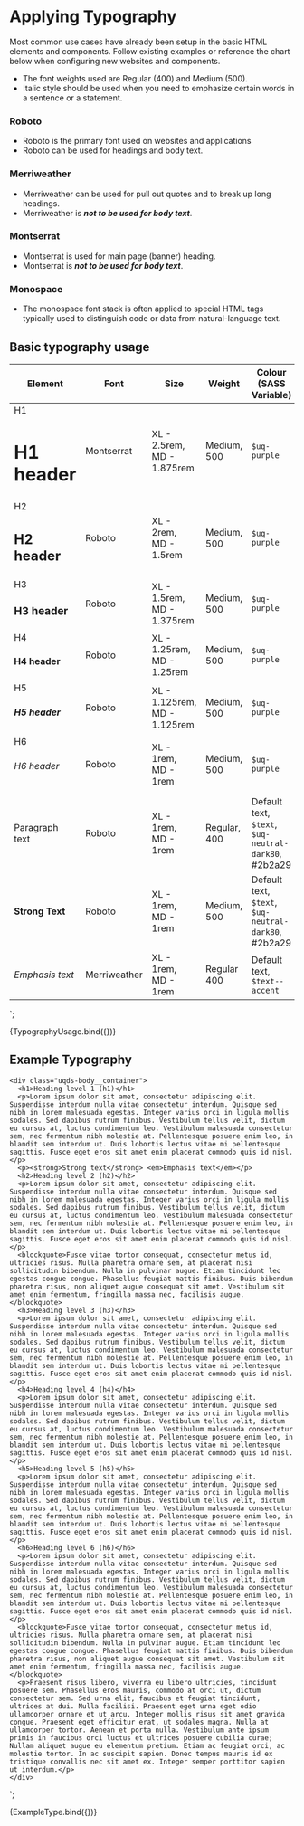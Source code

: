 
<Meta title="Core/Typography/Applying typography" />

# Applying Typography
Most common use cases have already been setup in the basic HTML elements and components. Follow existing examples or reference the chart below when configuring new websites and components. 

* The font weights used are Regular (400) and Medium (500). 
* Italic style should be used when you need to emphasize certain words in a sentence or a statement.

### Roboto

* Roboto is the primary font used on websites and applications
* Roboto can be used for headings and body text. 

### Merriweather

* Merriweather can be used for pull out quotes and to break up long headings.
* Merriweather is ***not to be used for body text***.

### Montserrat

* Montserrat is used for main page (banner) heading.
* Montserrat is ***not to be used for body text***.

### Monospace

* The monospace font stack is often applied to special HTML tags typically used to distinguish code or data from natural-language text.

## Basic typography usage

<table className="uqds-table uqds-table--card">
  <thead>
    <tr className="uqds-table__mobile-heading">
      <th className="uqds-table__heading">Element</th>
      <th className="uqds-table__heading">Font</th>
      <th className="uqds-table__heading">Size</th>
      <th className="uqds-table__heading">Weight</th>
      <th className="uqds-table__heading">Colour (SASS Variable)</th>
      <th className="uqds-table__heading">Line-height</th>
      <th className="uqds-table__heading">Usage example</th>
    </tr>
  </thead>
  <tbody>
    <tr className="uqds-table__row">
      <td className="uqds-table__item">H1 <h1>H1 header</h1></td>
      <td className="uqds-table__item" data-title="Font:">Montserrat</td>
      <td className="uqds-table__item" data-title="Size:">XL - 2.5rem, <br /> MD - 1.875rem</td>
      <td className="uqds-table__item" data-title="Weight:">Medium, 500</td>
      <td className="uqds-table__item" data-title="Colour (SASS Variable):"><code>$uq-purple</code></td>
      <td className="uqds-table__item" data-title="Line-height:">1.4</td>
      <td className="uqds-table__item" data-title="Usage example:">Page Header</td>
    </tr>
    <tr className="uqds-table__row">
      <td className="uqds-table__item">H2 <h2>H2 header</h2></td>
      <td className="uqds-table__item" data-title="Font:">Roboto</td>
      <td className="uqds-table__item" data-title="Size:">XL - 2rem, <br /> MD - 1.5rem</td>
      <td className="uqds-table__item" data-title="Weight:">Medium, 500</td>
      <td className="uqds-table__item" data-title="Colour (SASS Variable):"><code>$uq-purple</code></td>
      <td className="uqds-table__item" data-title="Line-height:">1.4</td>
      <td className="uqds-table__item" data-title="Usage example:">Header</td>
    </tr>
    <tr className="uqds-table__row">
      <td className="uqds-table__item">H3 <h3>H3 header</h3></td>
      <td className="uqds-table__item" data-title="Font:">Roboto</td>
      <td className="uqds-table__item" data-title="Size:">XL - 1.5rem, <br /> MD - 1.375rem</td>
      <td className="uqds-table__item" data-title="Weight:">Medium, 500</td>
      <td className="uqds-table__item" data-title="Colour (SASS Variable):"><code>$uq-purple</code></td>
      <td className="uqds-table__item" data-title="Line-height:">1.4</td>
      <td className="uqds-table__item" data-title="Usage example:">Header</td>
    </tr>
    <tr className="uqds-table__row">
      <td className="uqds-table__item">H4 <h4>H4 header</h4></td>
      <td className="uqds-table__item" data-title="Font:">Roboto</td>
      <td className="uqds-table__item" data-title="Size:">XL - 1.25rem, <br /> MD - 1.25rem</td>
      <td className="uqds-table__item" data-title="Weight:">Medium, 500</td>
      <td className="uqds-table__item" data-title="Colour (SASS Variable):"><code>$uq-purple</code></td>
      <td className="uqds-table__item" data-title="Line-height:">1.4</td>
      <td className="uqds-table__item" data-title="Usage example:">Header</td>
    </tr>
    <tr className="uqds-table__row">
      <td className="uqds-table__item">H5 <h5>H5 header</h5></td>
      <td className="uqds-table__item" data-title="Font:">Roboto</td>
      <td className="uqds-table__item" data-title="Size:">XL - 1.125rem, <br /> MD - 1.125rem</td>
      <td className="uqds-table__item" data-title="Weight:">Medium, 500</td>
      <td className="uqds-table__item" data-title="Colour (SASS Variable):"><code>$uq-purple</code></td>
      <td className="uqds-table__item" data-title="Line-height:">1.4</td>
      <td className="uqds-table__item" data-title="Usage example:">Header</td>
    </tr>
    <tr className="uqds-table__row">
      <td className="uqds-table__item">H6 <h6>H6 header</h6></td>
      <td className="uqds-table__item" data-title="Font:">Roboto</td>
      <td className="uqds-table__item" data-title="Size:">XL - 1rem, <br /> MD - 1rem</td>
      <td className="uqds-table__item" data-title="Weight:">Medium, 500</td>
      <td className="uqds-table__item" data-title="Colour (SASS Variable):"><code>$uq-purple</code></td>
      <td className="uqds-table__item" data-title="Line-height:">1.4</td>
      <td className="uqds-table__item" data-title="Usage example:">Header</td>
    </tr>
    <tr className="uqds-table__row">
      <td className="uqds-table__item"><p>Paragraph text</p></td>
      <td className="uqds-table__item" data-title="Font:">Roboto</td>
      <td className="uqds-table__item" data-title="Size:">XL - 1rem, <br /> MD - 1rem</td>
      <td className="uqds-table__item" data-title="Weight:">Regular, 400</td>
      <td className="uqds-table__item" data-title="Colour (SASS Variable):">Default text, <code>$text</code>, <code>$uq-neutral-dark80</code>, #2b2a29</td>
      <td className="uqds-table__item" data-title="Line-height:">1.5</td>
      <td className="uqds-table__item" data-title="Usage example:">Text</td>
    </tr>
    <tr className="uqds-table__row">
      <td className="uqds-table__item"><strong>Strong Text</strong></td>
      <td className="uqds-table__item" data-title="Font:">Roboto</td>
      <td className="uqds-table__item" data-title="Size:">XL - 1rem, <br /> MD - 1rem</td>
      <td className="uqds-table__item" data-title="Weight:">Medium, 500</td>
      <td className="uqds-table__item" data-title="Colour (SASS Variable):">Default text, <code>$text</code>, <code>$uq-neutral-dark80</code>, #2b2a29</td>
      <td className="uqds-table__item" data-title="Line-height:">1.5</td>
      <td className="uqds-table__item" data-title="Usage example:">Text bold</td>
    </tr>
    <tr className="uqds-table__row">
      <td className="uqds-table__item"><em>Emphasis text</em></td>
      <td className="uqds-table__item" data-title="Font:">Merriweather</td>
      <td className="uqds-table__item" data-title="Size:">XL - 1rem, <br /> MD - 1rem</td>
      <td className="uqds-table__item" data-title="Weight:">Regular 400</td>
      <td className="uqds-table__item" data-title="Colour (SASS Variable):">Default text, <code>$text--accent</code></td>
      <td className="uqds-table__item" data-title="Line-height:">1.5</td>
      <td className="uqds-table__item" data-title="Usage example:">Emphasis, Blockquote, Statement</td>
    </tr>
  </tbody>
</table>
`;

<Story name="Typogrphy Usage">{TypographyUsage.bind({})}</Story>

## Example Typography 

    <div class="uqds-body__container">
      <h1>Heading level 1 (h1)</h1>
      <p>Lorem ipsum dolor sit amet, consectetur adipiscing elit. Suspendisse interdum nulla vitae consectetur interdum. Quisque sed nibh in lorem malesuada egestas. Integer varius orci in ligula mollis sodales. Sed dapibus rutrum finibus. Vestibulum tellus velit, dictum eu cursus at, luctus condimentum leo. Vestibulum malesuada consectetur sem, nec fermentum nibh molestie at. Pellentesque posuere enim leo, in blandit sem interdum ut. Duis lobortis lectus vitae mi pellentesque sagittis. Fusce eget eros sit amet enim placerat commodo quis id nisl.</p>
      <p><strong>Strong text</strong> <em>Emphasis text</em></p>
      <h2>Heading level 2 (h2)</h2>
      <p>Lorem ipsum dolor sit amet, consectetur adipiscing elit. Suspendisse interdum nulla vitae consectetur interdum. Quisque sed nibh in lorem malesuada egestas. Integer varius orci in ligula mollis sodales. Sed dapibus rutrum finibus. Vestibulum tellus velit, dictum eu cursus at, luctus condimentum leo. Vestibulum malesuada consectetur sem, nec fermentum nibh molestie at. Pellentesque posuere enim leo, in blandit sem interdum ut. Duis lobortis lectus vitae mi pellentesque sagittis. Fusce eget eros sit amet enim placerat commodo quis id nisl.</p>
      <blockquote>Fusce vitae tortor consequat, consectetur metus id, ultricies risus. Nulla pharetra ornare sem, at placerat nisi sollicitudin bibendum. Nulla in pulvinar augue. Etiam tincidunt leo egestas congue congue. Phasellus feugiat mattis finibus. Duis bibendum pharetra risus, non aliquet augue consequat sit amet. Vestibulum sit amet enim fermentum, fringilla massa nec, facilisis augue.</blockquote>
      <h3>Heading level 3 (h3)</h3>
      <p>Lorem ipsum dolor sit amet, consectetur adipiscing elit. Suspendisse interdum nulla vitae consectetur interdum. Quisque sed nibh in lorem malesuada egestas. Integer varius orci in ligula mollis sodales. Sed dapibus rutrum finibus. Vestibulum tellus velit, dictum eu cursus at, luctus condimentum leo. Vestibulum malesuada consectetur sem, nec fermentum nibh molestie at. Pellentesque posuere enim leo, in blandit sem interdum ut. Duis lobortis lectus vitae mi pellentesque sagittis. Fusce eget eros sit amet enim placerat commodo quis id nisl.</p>
      <h4>Heading level 4 (h4)</h4>
      <p>Lorem ipsum dolor sit amet, consectetur adipiscing elit. Suspendisse interdum nulla vitae consectetur interdum. Quisque sed nibh in lorem malesuada egestas. Integer varius orci in ligula mollis sodales. Sed dapibus rutrum finibus. Vestibulum tellus velit, dictum eu cursus at, luctus condimentum leo. Vestibulum malesuada consectetur sem, nec fermentum nibh molestie at. Pellentesque posuere enim leo, in blandit sem interdum ut. Duis lobortis lectus vitae mi pellentesque sagittis. Fusce eget eros sit amet enim placerat commodo quis id nisl.</p>
      <h5>Heading level 5 (h5)</h5>
      <p>Lorem ipsum dolor sit amet, consectetur adipiscing elit. Suspendisse interdum nulla vitae consectetur interdum. Quisque sed nibh in lorem malesuada egestas. Integer varius orci in ligula mollis sodales. Sed dapibus rutrum finibus. Vestibulum tellus velit, dictum eu cursus at, luctus condimentum leo. Vestibulum malesuada consectetur sem, nec fermentum nibh molestie at. Pellentesque posuere enim leo, in blandit sem interdum ut. Duis lobortis lectus vitae mi pellentesque sagittis. Fusce eget eros sit amet enim placerat commodo quis id nisl.</p>
      <h6>Heading level 6 (h6)</h6>
      <p>Lorem ipsum dolor sit amet, consectetur adipiscing elit. Suspendisse interdum nulla vitae consectetur interdum. Quisque sed nibh in lorem malesuada egestas. Integer varius orci in ligula mollis sodales. Sed dapibus rutrum finibus. Vestibulum tellus velit, dictum eu cursus at, luctus condimentum leo. Vestibulum malesuada consectetur sem, nec fermentum nibh molestie at. Pellentesque posuere enim leo, in blandit sem interdum ut. Duis lobortis lectus vitae mi pellentesque sagittis. Fusce eget eros sit amet enim placerat commodo quis id nisl.</p>
      <blockquote>Fusce vitae tortor consequat, consectetur metus id, ultricies risus. Nulla pharetra ornare sem, at placerat nisi sollicitudin bibendum. Nulla in pulvinar augue. Etiam tincidunt leo egestas congue congue. Phasellus feugiat mattis finibus. Duis bibendum pharetra risus, non aliquet augue consequat sit amet. Vestibulum sit amet enim fermentum, fringilla massa nec, facilisis augue.</blockquote>
      <p>Praesent risus libero, viverra eu libero ultricies, tincidunt posuere sem. Phasellus eros mauris, commodo at orci ut, dictum consectetur sem. Sed urna elit, faucibus et feugiat tincidunt, ultrices at dui. Nulla facilisi. Praesent eget urna eget odio ullamcorper ornare et ut arcu. Integer mollis risus sit amet gravida congue. Praesent eget efficitur erat, ut sodales magna. Nulla at ullamcorper tortor. Aenean et porta nulla. Vestibulum ante ipsum primis in faucibus orci luctus et ultrices posuere cubilia curae; Nullam aliquet augue eu elementum pretium. Etiam ac feugiat orci, ac molestie tortor. In ac suscipit sapien. Donec tempus mauris id ex tristique convallis nec sit amet ex. Integer semper porttitor sapien ut interdum.</p>
    </div>
`;

<Story name="Text block">{ExampleType.bind({})}</Story>